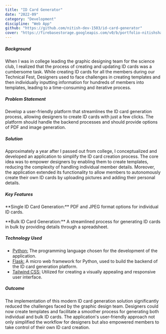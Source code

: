 ```yaml
---
title: "ID Card Generator"
date: "2022-09"
category: "Development"
discipline: "Web App"
github: "https://github.com/nitish-dev-1503/id-card-generator"
cover: "https://firebasestorage.googleapis.com/v0/b/portfolio-nitishsharma.appspot.com/o/designing%2FId%20card%20generator.jpeg?alt=media&token=ca550cc1-6074-43d5-98a3-6fcf7e9a3bab"
---
```



##### Background 
When I was in college leading the graphic designing team for the science club, I realized that the process of creating and updating ID cards was a cumbersome task. While creating ID cards for all the members during our Technical Fest, Designers used to face challenges in creating templates and then individually inputting information for hundreds of members into templates, leading to a time-consuming and iterative process.

##### Problem Statement
Develop a user-friendly platform that streamlines the ID card generation process, allowing designers to create ID cards with just a few clicks. The platform should handle the backend processes and should provide options of PDF and image generation.

##### Solution
Approximately a year after I passed out from college, I conceptualized and developed an application to simplify the ID card creation process. The core idea was to empower designers by enabling them to create templates, reducing the complexity of handling individual member details. Moreover, the application extended its functionality to allow members to autonomously create their own ID cards by uploading pictures and adding their personal details.

##### Key Features
<p className=" px-4 py-2  bg-platinum dark:bg-onyx border rounded-lg border-platinum-400 dark:border-onyx-600 text-sm my-2">**Single ID Card Generation:** PDF and JPEG format options for individual ID cards.</p>
<p className=" px-4 py-2  bg-platinum dark:bg-onyx border rounded-lg border-platinum-400 dark:border-onyx-600 text-sm my-2">**Bulk ID Card Generation:** A streamlined process for generating ID cards in bulk by providing details through a spreadsheet.</p>

##### Technology Used
- <u>Python:</u> The programming language chosen for the development of the application.
- <u>Flask:</u> A micro web framework for Python, used to build the backend of the ID card generation platform.
- <u>Tailwind CSS:</u> Utilized for creating a visually appealing and responsive user interface.

##### Outcome
The implementation of this modern ID card generation solution significantly reduced the challenges faced by the graphic design team. Designers could now create templates and facilitate a smoother process for generating both individual and bulk ID cards. The application's user-friendly approach not only simplified the workflow for designers but also empowered members to take control of their own ID card creation.
